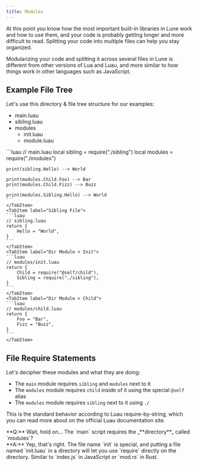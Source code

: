 ```yaml
---
title: Modules
---
```



At this point you know how the most important built-in libraries in Lune work and how to use them,
and your code is probably getting longer and more difficult to read. Splitting your code into
multiple files can help you stay organized.

Modularizing your code and splitting it across several files in Lune is different from other
versions of Lua and Luau, and more similar to how things work in other languages such as JavaScript.

## Example File Tree

Let's use this directory & file tree structure for our examples:

<FileTree>

- main.luau
- sibling.luau
- modules
  - init.luau
  - module.luau

</FileTree>

<Tabs>
	<TabItem label="Main File">
	```luau
	// main.luau
	local sibling = require("./sibling")
	local modules = require("./modules")

    print(sibling.Hello) --> World

    print(modules.Child.Foo) --> Bar
    print(modules.Child.Fizz) --> Buzz

    print(modules.Sibling.Hello) --> World
    ```
    </TabItem>
    <TabItem label="Sibling File">
    ```luau
    // sibling.luau
    return {
    	Hello = "World",
    }
    ```
    </TabItem>
    <TabItem label="Dir Module > Init">
    ```luau
    // modules/init.luau
    return {
    	Child = require("@self/child"),
    	Sibling = require("./sibling"),
    }
    ```
    </TabItem>
    <TabItem label="Dir Module > Child">
    ```luau
    // modules/child.luau
    return {
    	Foo = "Bar",
    	Fizz = "Buzz",
    }
    ```
    </TabItem>

</Tabs>

## File Require Statements

Let's decipher these modules and what they are doing:

- The `main` module requires `sibling` and `modules` next to it
- The `modules` module requires `child` inside of it using the special `@self` alias
- The `modules` module requires `sibling` next to it using `./`

This is the standard behavior according to Luau require-by-string,
which you can read more about on the official Luau documentation site.

<Aside>
  **Q:** Wait, hold on... The `main` script requires the _**directory**_ called
  `modules`? <br />
  **A:** Yep, that's right. The file name `init` is special, and putting a file
  named `init.luau` in a directory will let you use `require` directly on the
  directory. Similar to `index.js` in JavaScript or `mod.rs` in Rust.
</Aside>
